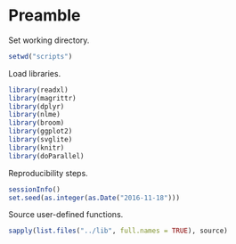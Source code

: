 # Preamble

Set working directory.

```r
setwd("scripts")
```

Load libraries.

```r
library(readxl)
library(magrittr)
library(dplyr)
library(nlme)
library(broom)
library(ggplot2)
library(svglite)
library(knitr)
library(doParallel)
```

Reproducibility steps.

```r
sessionInfo()
set.seed(as.integer(as.Date("2016-11-18")))
```

Source user-defined functions.

```r
sapply(list.files("../lib", full.names = TRUE), source)
```

